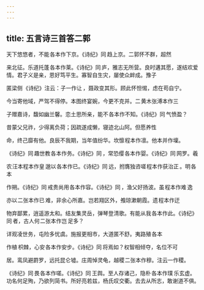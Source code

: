 ```yaml
---
---
---
```

title: 五言诗三首答二郭
---



天下悠悠者，不能 各本作下京。《诗纪》同 趋上京。二郭怀不群，超然

来北征。乐道托蓬 各本作莱。《诗纪》同 庐，雅志无所营。良时遘其愿，遂结欢爱情。君子义是亲，恩好笃平生。寡智自生灾，屡使众衅成。豫子

匿梁侧 《诗纪》注云：子一作让 ，聂政变其形。顾此怀怛惕，虑在苟自宁。

今当寄他域，严驾不得停。本图终宴婉，今更不克并。二 黄木张溥本作三 

子赠嘉诗，馥如幽兰馨。恋土思所亲，能不 各本作不知。《诗纪》同 气愤盈？

昔蒙父兄祚，少得离负荷；因疏遂成懒，寝迹北山阿。但愿养性

命，终己靡有他。良辰不我期，当年值纷华。坎懔 程本作凛。他本并作壈。

《诗纪》同 趣世教 各本作务。《诗纪》同 ，常恐缨 各本作婴。《诗纪》同 网罗。羲

农 汪本程本作皇 邈以 各本作已。《诗纪》同 远，拊膺独咨嗟 程本作获治正 。明 各本

作朔。《诗纪》同 戒贵尚用 各本作容。《诗纪》同 ，渔父好扬波。虽 程本作难 逸

亦以 二张本作已 难，非余心所嘉。岂若翔区外，飧琼漱朝霞。遗 程本作迂 

物弃鄙累，逍遥游太和。结友集灵岳，弹琴登清歌。有能从我 各本作此。《诗纪》同 者，古人何 二张本作岂 足多？

详观凌世务，屯险多忧虞。施报更相市，大道匿不舒。夷路殖 各本

作植 枳棘，心安 各本作安步。《诗纪》同 将焉如？权智相倾夺，名位不可

居。鸾凤避罻罗，远托昆仑墟。庄周悼灵龟，越稷 二张本作穆。注云一作稷。

《诗纪》同 畏 各本作嗟。《诗纪》同 王舆。至人存诸己，隐朴 各本作璞 乐玄虚。功名何足殉，乃欲列简书。所好亮若兹，杨氏叹交衢。去去从所志，敢谢道不俱。
